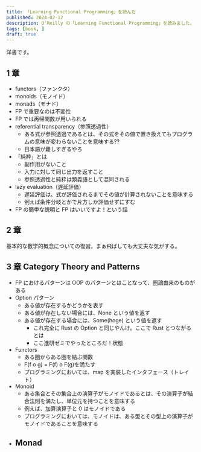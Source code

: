 ```yaml
---
title: 「Learning Functional Programming」を読んだ
published: 2024-02-12
description: O'Reilly の「Learning Functional Programming」を読みました。
tags: [book, ]
draft: true
---
```


洋書です。

## 1 章
- functors（ファンクタ）
- monoids（モノイド）
- monads（モナド）
- FP で重要なのは不変性
- FP では再帰関数が用いられる
- referential transparency（参照透過性）
    - ある式が参照透過であるとは、その式をその値で置き換えてもプログラムの意味が変わらないことを意味する??
    - 日本語が難しすぎるやろ
- 「純粋」とは
    - 副作用がないこと
    - 入力に対して同じ出力を返すこと
    - 参照透過性と純粋は類義語として混同される
- lazy evaluation（遅延評価）
    - 遅延評価は、式が評価されるまでその値が計算されないことを意味する
    - 例えば条件分岐とかで片方しか評価せずにすむ
- FP の簡単な説明と FP はいいですよ！という話

## 2 章

基本的な数学的概念についての復習。まぁ飛ばしても大丈夫な気がする。

## 3 章 Category Theory and Patterns

- FP におけるパターンは OOP のパターンとはことなって、圏論由来のものがある
- Option パターン
    - ある値が存在するかどうかを表す
    - ある値が存在しない場合には、None という値を返す
    - ある値が存在する場合には、Some(hoge) という値を返す
        - これ完全に Rust の Option と同じやんけ。ここで Rust とつながるとは
        - ここ進研ゼミでやったところだ！状態
- Functors
    - ある圏からある圏を結ぶ関数
    - F(f o g) = F(f) o F(g)を満たす
    - プログラミングにおいては、map を実装したインタフェース（トレイト）
- Monoid
    - ある集合とその集合上の演算子がモノイドであるとは、その演算子が結合法則を満たし、単位元を持つことを意味する
    - 例えば、加算演算子と 0 はモノイドである
    - プログラミングにおいては、モノイドは、ある型とその型上の演算子がモノイドであることを意味する
- Monad
    - 